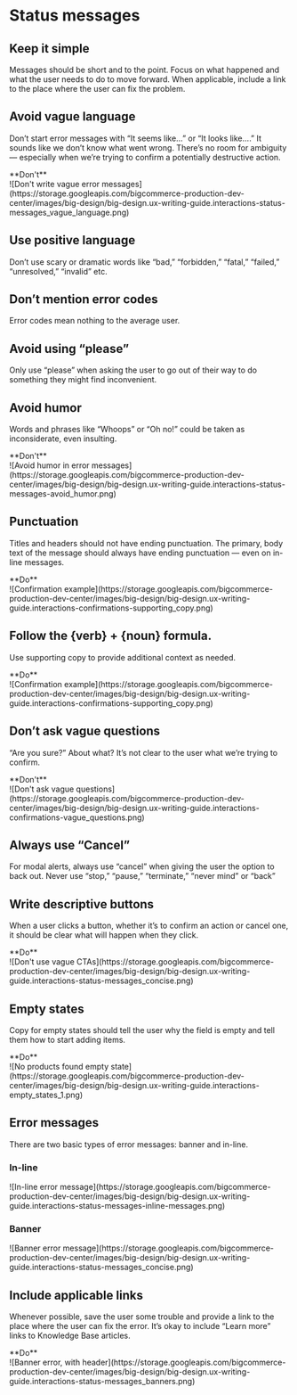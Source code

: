 
# Status messages

## Keep it simple

Messages should be short and to the point. Focus on what happened and what the user needs to do to move forward. When applicable, include a link to the place where the user can fix the problem.

## Avoid vague language

Don’t start error messages with “It seems like…” or “It looks like….” It sounds like we don’t know what went wrong. There’s no room for ambiguity — especially when we’re trying to confirm a potentially destructive action.

<Donts>
<div class="hidden">
**Don't**
</div>
<div className="flex items-center justify-center">
![Don't write vague error messages](https://storage.googleapis.com/bigcommerce-production-dev-center/images/big-design/big-design.ux-writing-guide.interactions-status-messages_vague_language.png)
</div>
</Donts>

## Use positive language

Don’t use scary or dramatic words like “bad,” “forbidden,” “fatal,” “failed,” “unresolved,” “invalid” etc.

## Don’t mention error codes

Error codes mean nothing to the average user.

## Avoid using “please”

Only use “please” when asking the user to go out of their way to do something they might find inconvenient.

## Avoid humor

Words and phrases like “Whoops” or “Oh no!” could be taken as inconsiderate, even insulting.

<Donts>
<div class="hidden">
**Don't**
</div>
<div className="flex items-center justify-center">
![Avoid humor in error messages](https://storage.googleapis.com/bigcommerce-production-dev-center/images/big-design/big-design.ux-writing-guide.interactions-status-messages-avoid_humor.png)
</div>
</Donts>

## Punctuation

Titles and headers should not have ending punctuation. The primary, body text of the message should always have ending punctuation — even on in-line messages.

<Dos>
<div class="hidden">
**Do**
</div>
<div className="flex items-center justify-center">
![Confirmation example](https://storage.googleapis.com/bigcommerce-production-dev-center/images/big-design/big-design.ux-writing-guide.interactions-confirmations-supporting_copy.png)
</div>
</Dos>

## Follow the &#123;verb&#125; + &#123;noun&#125; formula.

Use supporting copy to provide additional context as needed.

<Dos>
<div class="hidden">
**Do**
</div>
<div className="flex items-center justify-center">
![Confirmation example](https://storage.googleapis.com/bigcommerce-production-dev-center/images/big-design/big-design.ux-writing-guide.interactions-confirmations-supporting_copy.png)
</div>
</Dos>

## Don’t ask vague questions

“Are you sure?” About what? It’s not clear to the user what we’re trying to confirm.

<Donts>
<div class="hidden">
**Don't**
</div>
<div className="flex items-center justify-center">
![Don't ask vague questions](https://storage.googleapis.com/bigcommerce-production-dev-center/images/big-design/big-design.ux-writing-guide.interactions-confirmations-vague_questions.png)
</div>
</Donts>

## Always use “Cancel”

For modal alerts, always use “cancel” when giving the user the option to back out. Never use “stop,” “pause,” “terminate,” “never mind” or “back” 

## Write descriptive buttons

When a user clicks a button, whether it’s to confirm an action or cancel one, it should be clear what will happen when they click.

<Dos>
<div class="hidden">
**Do**
</div>
<div className="flex items-center justify-center">
![Don't use vague CTAs](https://storage.googleapis.com/bigcommerce-production-dev-center/images/big-design/big-design.ux-writing-guide.interactions-status-messages_concise.png)
</div>
</Dos>


## Empty states

Copy for empty states should tell the user why the field is empty and tell them how to start adding items.

<Dos>
<div class="hidden">
**Do**
</div>
<div className="flex items-center justify-center">
![No products found empty state](https://storage.googleapis.com/bigcommerce-production-dev-center/images/big-design/big-design.ux-writing-guide.interactions-empty_states_1.png)
</div>
</Dos>

## Error messages

There are two basic types of error messages: banner and in-line.

### In-line
<div className="flex items-center justify-center">
![In-line error message](https://storage.googleapis.com/bigcommerce-production-dev-center/images/big-design/big-design.ux-writing-guide.interactions-status-messages-inline-messages.png)
</div>

### Banner
<div className="flex items-center justify-center">
![Banner error message](https://storage.googleapis.com/bigcommerce-production-dev-center/images/big-design/big-design.ux-writing-guide.interactions-status-messages_concise.png)
</div>

## Include applicable links

Whenever possible, save the user some trouble and provide a link to the place where the user can fix the error. It’s okay to include “Learn more” links to Knowledge Base articles.

<Dos>
<div class="hidden">
**Do**
</div>
<div className="flex items-center justify-center">
![Banner error, with header](https://storage.googleapis.com/bigcommerce-production-dev-center/images/big-design/big-design.ux-writing-guide.interactions-status-messages_banners.png)
</div>
</Dos>






